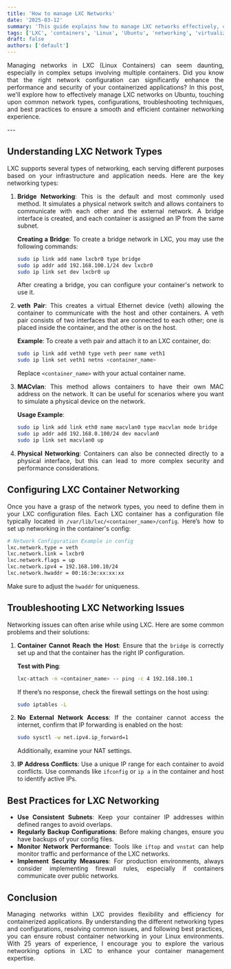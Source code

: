 ```yaml
---
title: 'How to manage LXC Networks'
date: '2025-03-12'
summary: 'This guide explains how to manage LXC networks effectively, covering network types, configuration, troubleshooting, and best practices on Ubuntu.'
tags: ['LXC', 'containers', 'Linux', 'Ubuntu', 'networking', 'virtualization', 'system administration']
draft: false
authors: ['default']
---
```


<div align="justify">

Managing networks in LXC (Linux Containers) can seem daunting, especially in complex setups involving multiple containers. Did you know that the right network configuration can significantly enhance the performance and security of your containerized applications? In this post, we'll explore how to effectively manage LXC networks on Ubuntu, touching upon common network types, configurations, troubleshooting techniques, and best practices to ensure a smooth and efficient container networking experience.

</div>
---

<div align="justify">

## Understanding LXC Network Types

LXC supports several types of networking, each serving different purposes based on your infrastructure and application needs. Here are the key networking types:

1. **Bridge Networking**: This is the default and most commonly used method. It simulates a physical network switch and allows containers to communicate with each other and the external network. A bridge interface is created, and each container is assigned an IP from the same subnet.

   **Creating a Bridge**: To create a bridge network in LXC, you may use the following commands:
   ```bash
   sudo ip link add name lxcbr0 type bridge
   sudo ip addr add 192.168.100.1/24 dev lxcbr0
   sudo ip link set dev lxcbr0 up
   ```  
   After creating a bridge, you can configure your container's network to use it.

2. **veth Pair**: This creates a virtual Ethernet device (veth) allowing the container to communicate with the host and other containers. A veth pair consists of two interfaces that are connected to each other; one is placed inside the container, and the other is on the host.

   **Example**: To create a veth pair and attach it to an LXC container, do:
   ```bash
   sudo ip link add veth0 type veth peer name veth1
   sudo ip link set veth1 netns <container_name>
   ```
   Replace `<container_name>` with your actual container name.

3. **MACvlan**: This method allows containers to have their own MAC address on the network. It can be useful for scenarios where you want to simulate a physical device on the network.

   **Usage Example**:
   ```bash
   sudo ip link add link eth0 name macvlan0 type macvlan mode bridge
   sudo ip addr add 192.168.0.100/24 dev macvlan0
   sudo ip link set macvlan0 up
   ```

4. **Physical Networking**: Containers can also be connected directly to a physical interface, but this can lead to more complex security and performance considerations.

## Configuring LXC Container Networking

Once you have a grasp of the network types, you need to define them in your LXC configuration files. Each LXC container has a configuration file typically located in `/var/lib/lxc/<container_name>/config`. Here’s how to set up networking in the container's config:

```bash
# Network Configuration Example in config
lxc.network.type = veth
lxc.network.link = lxcbr0
lxc.network.flags = up
lxc.network.ipv4 = 192.168.100.10/24
lxc.network.hwaddr = 00:16:3e:xx:xx:xx
```

Make sure to adjust the `hwaddr` for uniqueness. 

## Troubleshooting LXC Networking Issues

Networking issues can often arise while using LXC. Here are some common problems and their solutions:

1. **Container Cannot Reach the Host**: Ensure that the `bridge` is correctly set up and that the container has the right IP configuration. 

   **Test with Ping**:
   ```bash
   lxc-attach -n <container_name> -- ping -c 4 192.168.100.1
   ```
   If there’s no response, check the firewall settings on the host using:
   ```bash
   sudo iptables -L
   ```

2. **No External Network Access**: If the container cannot access the internet, confirm that IP forwarding is enabled on the host:
   ```bash
   sudo sysctl -w net.ipv4.ip_forward=1
   ```
   Additionally, examine your NAT settings.

3. **IP Address Conflicts**: Use a unique IP range for each container to avoid conflicts. Use commands like `ifconfig` or `ip a` in the container and host to identify active IPs.

## Best Practices for LXC Networking

- **Use Consistent Subnets**: Keep your container IP addresses within defined ranges to avoid overlaps.
- **Regularly Backup Configurations**: Before making changes, ensure you have backups of your config files.
- **Monitor Network Performance**: Tools like `iftop` and `vnstat` can help monitor traffic and performance of the LXC networks.
- **Implement Security Measures**: For production environments, always consider implementing firewall rules, especially if containers communicate over public networks.

## Conclusion

Managing networks within LXC provides flexibility and efficiency for containerized applications. By understanding the different networking types and configurations, resolving common issues, and following best practices, you can ensure robust container networking in your Linux environments. With 25 years of experience, I encourage you to explore the various networking options in LXC to enhance your container management expertise.

</div>